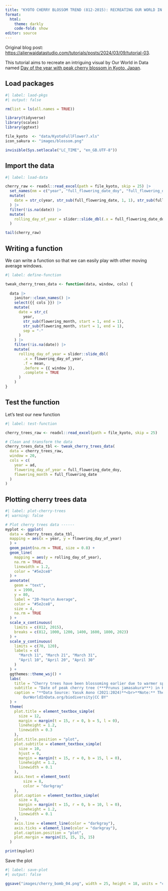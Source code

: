 ```yaml
---
title: "KYOTO CHERRY BLOSSOM TREND (812-2015): RECREATING OUR WORLD IN DATA’S VISUALIZATION"
format: 
  html:
    theme: darkly
    code-fold: show
editor: source
---
```


Original blog post: <https://alierwaidatastudio.com/tutorials/posts/2024/03/09/tutorial-03>.

This tutorial aims to recreate an intriguing visual by Our World in Data named [Day of the year with peak cherry blossom in Kyoto, Japan](https://ourworldindata.org/grapher/date-of-the-peak-cherry-tree-blossom-in-kyoto?time=earliest..2023).

## Load packages

```r
#| label: laod-pkgs
#| output: false

rm(list = ls(all.names = TRUE))

library(tidyverse)
library(scales)
library(ggtext)

file_kyoto  <- "data/KyotoFullFlower7.xls"
icon_sakura <- "images/blossom.png"

invisible(Sys.setlocale("LC_TIME", "en_GB.UTF-8"))
```

## Import the data

```r
#| label: load-data

cherry_raw <- readxl::read_excel(path = file_kyoto, skip = 25) |> 
  set_names(nm = c("year", "full_flowering_date_doy", "full_flowering_date", "source", "type", "reference")) |> 
  mutate(
    date = str_c(year, str_sub(full_flowering_date, 1, 1), str_sub(full_flowering_date, 2, 3), sep = "-")
  ) |> 
  filter(!is.na(date)) |> 
  mutate(
    rolling_day_of_year = slider::slide_dbl(.x = full_flowering_date_doy, .f = mean, .before = 20, .complete = TRUE)
  )

tail(cherry_raw)
```

## Writing a function

We can write a function so that we can easily play with other moving average windows.

```r
#| label: define-function

tweak_cherry_trees_data <- function(data, window, cols) {
  
  data |> 
    janitor::clean_names() |> 
    select({{ cols }}) |> 
    mutate(
      date = str_c(
        year,
        str_sub(flowering_month, start = 1, end = 1),
        str_sub(flowering_month, start = 1, end = 1),
        sep = "-"
      )
    ) |> 
    filter(!is.na(date)) |> 
    mutate(
      rolling_day_of_year = slider::slide_dbl(
        .x = flowering_day_of_year,
        .f = mean,
        .before = {{ window }},
        .complete = TRUE
      )
    )
}
```

## Test the function

Let's test our new function

```r
#| label: test-function

cherry_trees_raw <- readxl::read_excel(path = file_kyoto, skip = 25)

# Clean and transform the data
cherry_trees_data_tbl <- tweak_cherry_trees_data(
  data = cherry_trees_raw, 
  window = 20, 
  cols = c(
    year = ad,
    flowering_day_of_year = full_flowering_date_doy,
    flowering_month = full_flowering_date
  )
)
```

## Plotting cherry trees data

```r
#| label: plot-cherry-trees
#| warning: false

# Plot cherry trees data ------
myplot <- ggplot(
  data = cherry_trees_data_tbl, 
  mapping = aes(x = year, y = flowering_day_of_year)
  ) +
  geom_point(na.rm = TRUE, size = 0.8) +
  geom_line(
    mapping = aes(y = rolling_day_of_year),
    na.rm = TRUE,
    linewidth = 1.2,
    color = "#5e2ce8"
  ) +
  annotate(
    geom = "text",
    x = 1990,
    y = 80,
    label = "20-Year\n Average",
    color = "#5e2ce8",
    size = 4,
    na.rm = TRUE
  ) +
  scale_x_continuous(
    limits = c(812, 2015),
    breaks = c(812, 1000, 1200, 1400, 1600, 1800, 2023)
  ) +
  scale_y_continuous(
    limits = c(70, 120),
    labels = c(
      "March 11", "March 21", "March 31",
      "April 10", "April 20", "April 30"
    )
  ) +
  ggthemes::theme_wsj() +
  labs(
    title = "Cherry trees have been blossoming earlier due to warmer spring temperatures",
    subtitle = "Date of peak cherry tree (***Prunus jamasakura***) in Kyoto, Japan",
    caption = "**Data Source: Yasuk Aono (2021:2024)**<br>**Note:** The <span style='color: #5e2ce8'>20-year average</span> is calculated when there are at least five years with data in the <span style='color: #5e2ce8'>20-year window</span>. The dates are off by one day on the years.<br><br>
        OurWorldInData.org/biodiversity|CC BY"
  ) +
  theme(
    plot.title = element_textbox_simple(
      size = 12,
      margin = margin(t = 15, r = 0, b = 5, l = 0),
      lineheight = 1.2,
      linewidth = 0.3
    ),
    plot.title.position = "plot",
    plot.subtitle = element_textbox_simple(
      size = 10,
      hjust = 0,
      margin = margin(t = 15, r = 0, b = 15, l = 0),
      lineheight = 1.2,
      linewidth = 0.1
    ),
    axis.text = element_text(
        size = 8,
        color = "darkgray"
    ),
    plot.caption = element_textbox_simple(
      size = 8,
      margin = margin(t = 15, r = 0, b = 10, l = 0),
      lineheight = 1.2,
      linewidth = 0.1
    ),
    axis.line = element_line(color = "darkgray"),
    axis.ticks = element_line(color = "darkgray"),
    plot.caption.position = "plot",
    plot.margin = margin(15, 15, 15, 15)
  )

print(myplot)
```

Save the plot

```r
#| label: save-plot
#| output: false

ggsave("images/cherry_bomb_04.png", width = 25, height = 18, units = "cm", dpi = 300)
```
